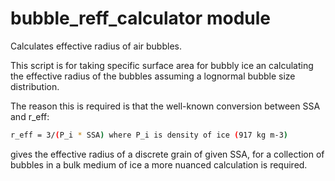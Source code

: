 # bubble_reff_calculator module

Calculates effective radius of air bubbles.

This script is for taking specific surface area for bubbly ice an calculating the effective radius of the bubbles assuming a lognormal bubble size distribution.

The reason this is required is that the well-known conversion between SSA and r_eff:

```sh
r_eff = 3/(P_i * SSA) where P_i is density of ice (917 kg m-3)
```

gives the effective radius of a discrete grain of given SSA, for a collection of bubbles in a bulk medium of ice a more nuanced calculation is required.



